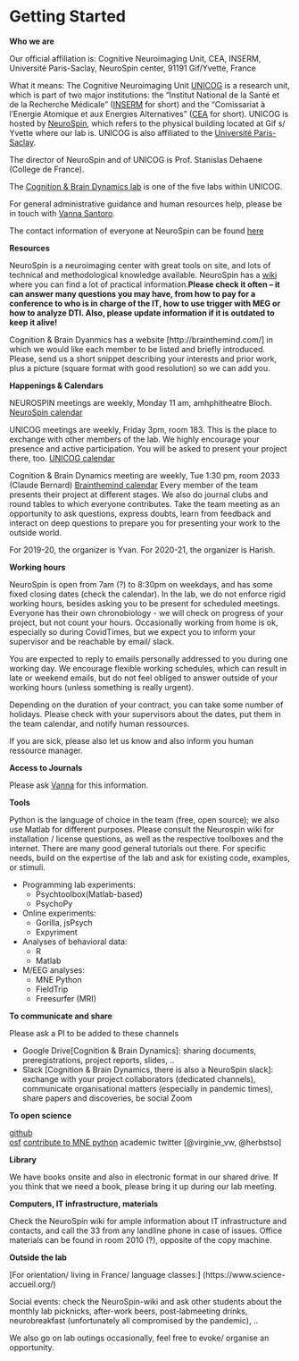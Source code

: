 # Getting Started

**Who we are**

Our official affiliation is: 
Cognitive Neuroimaging Unit, CEA, INSERM, Université Paris-Saclay, NeuroSpin center, 91191 Gif/Yvette, France

What it means: 
The Cognitive Neuroimaging Unit [UNICOG](http://www.unicog.org/) is a research unit, which  is part of two major institutions: the "Institut National de la Santé et de la Recherche Médicale" ([INSERM](https://www.inserm.fr/) for short) and the "Comissariat à l'Energie Atomique et aux Energies Alternatives" ([CEA](http://www.cea.fr/) for short). 
UNICOG is hosted by [NeuroSpin](http://joliot.cea.fr/drf/joliot/Pages/Entites_de_recherche/NeuroSpin.aspx), which refers to the physical building located at Gif s/ Yvette where our lab is. UNICOG is also affiliated to the [Université Paris-Saclay](https://www.universite-paris-saclay.fr/en).

The director of NeuroSpin and of UNICOG is Prof. Stanislas Dehaene (College de France). 

The [Cognition & Brain Dynamics lab](https://brainthemind.com/) is one of the five labs within UNICOG. 

For general administrative guidance and human resources help, please be in touch with [Vanna Santoro](giovanna.santoro@cea.fr). 

The contact information of everyone at NeuroSpin can be found [here](http://www.neurospin-wiki.org/pmwiki/Main/PhoneNumbers)

**Resources**

NeuroSpin is a neuroimaging center with great tools on site, and lots of technical and methodological knowledge available. NeuroSpin has a [wiki](http://www.neurospin-wiki.org/pmwiki/) where you can find a lot of practical information.**Please check it often -- it can answer many  questions you may have, from how to pay for a conference to who is in charge of the IT, how to use trigger with MEG or how to analyze DTI. Also, please update information if it is outdated to keep it alive!**

Cognition & Brain Dyanmics has a website [http://brainthemind.com/] in which we would like each member to be listed and briefly introduced. Please, send us a short snippet describing your interests and prior work, plus a picture (square format with good resolution) so we can add you.

**Happenings & Calendars**

NEUROSPIN meetings are weekly, Monday 11 am, amhphitheatre Bloch. 
[NeuroSpin calendar](https://calendar.google.com/calendar/embed?src=9mar0ri28bi85c2p4gef6dh108@group.calendar.google.com&ctz=Europe/Paris)

UNICOG meetings are weekly, Friday 3pm, room 183. This is the place to exchange with other members of the lab. We highly encourage your presence and active participation. You will be asked to present your project there, too. 
[UNICOG calendar](https://calendar.google.com/calendar/embed?src=unicog.meetings@gmail.com&ctz=Europe/Paris&mode=AGENDA)

Cognition & Brain Dynamics meeting are weekly, Tue 1:30 pm, room 2033 (Claude Bernard) 
[Brainthemind calendar](https://calendar.google.com/calendar?cid=bzkwaWRmZWtidWdsbmJkNm1lNm51MjExanNAZ3JvdXAuY2FsZW5kYXIuZ29vZ2xlLmNvbQ)
Every member of the team presents their project at different stages. We also do journal clubs and round tables to which everyone contributes. Take the team meeting as an opportunity to ask questions, express doubts, learn from feedback and interact on deep questions to prepare you for presenting your work to the outside world. 

For 2019-20, the organizer is Yvan.
For 2020-21, the organizer is Harish.

**Working hours**

NeuroSpin is open from 7am (?) to 8:30pm on weekdays, and has some fixed closing dates (check the calendar). 
In the lab, we do not enforce rigid working hours, besides asking you to be present for scheduled meetings. Everyone has their own chronobiology - we will check on progress of your project, but not count your hours. 
Occasionally working from home is ok, especially so during CovidTimes, but we expect you to inform your supervisor and be reachable by email/ slack.

You are expected to reply to emails personally addressed to you during one working day. We encourage flexible working schedules, which can result in late or weekend emails, but do not feel obliged to answer outside of your working hours (unless something is really urgent). 

Depending on the duration of your contract, you can take some number of holidays. Please check with your supervisors about the dates, put them in the team calendar, and notify human ressources. 

If you are sick, please also let us know and also inform you human ressource manager. 

**Access to Journals**

Please ask [Vanna](giovanna.santoro@cea.fr) for this information.

**Tools**

Python is the language of choice in the team (free, open source); we also use Matlab for different purposes. Please consult the Neurospin wiki for installation / license questions, as well as the respective toolboxes and the internet. There are many good general tutorials out there. 
For specific needs, build on the expertise of the lab and ask for existing code, examples, or stimuli. 

- Programming lab experiments:
    - Psychtoolbox(Matlab-based)
    - PsychoPy
  
- Online experiments:
    - Gorilla, jsPsych
    - Expyriment

- Analyses of behavioral data:
    - R
    - Matlab
  
- M/EEG analyses:
    - MNE Python
    - FieldTrip
    - Freesurfer (MRI)
  

**To communicate and share**

Please ask a PI to be added to these channels

- Google Drive[Cognition & Brain Dynamics]: sharing documents, preregistrations, project reports, slides, ..
- Slack [Cognition & Brain Dynamics, there is also a NeuroSpin slack]: exchange with your project collaborators (dedicated channels), communicate organisational matters (especially in pandemic times), share papers and discoveries, be social
Zoom  
  

**To open science**

[github](https://github.com/brainthemind)  
[osf](https://osf.io/)
[contribute to MNE python](https://mne.tools/stable/install/contributing.html)
academic twitter [@virginie_vw, @herbstso]


**Library**

We have books onsite and also in electronic format in our shared drive.
If you think that we need a book, please bring it up during our lab meeting.


**Computers, IT infrastructure, materials**

Check the NeuroSpin wiki for ample information about IT infrastructure and contacts, and call the 33 from any landline phone in case of issues. Office materials can be found in room 2010 (?), opposite of the copy machine. 


**Outside the lab**

[For orientation/ living in France/ language classes:] (https://www.science-accueil.org/)

Social events: check the NeuroSpin-wiki and ask other students about the monthly lab picknicks, after-work beers, post-labmeeting drinks, neurobreakfast (unfortunately all compromised by the pandemic), ..

We also go on lab outings occasionally, feel free to evoke/ organise an opportunity. 
